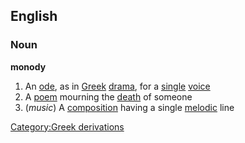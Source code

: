 ==English==
===Noun===
{{wikipedia}}
'''monody'''
#An [[ode]], as in [[Greek]] [[drama]], for a [[single]] [[voice]]
#A [[poem]] mourning the [[death]] of someone
#(''music'') A [[composition]] having a single [[melodic]] line
[[Category:Greek derivations]]